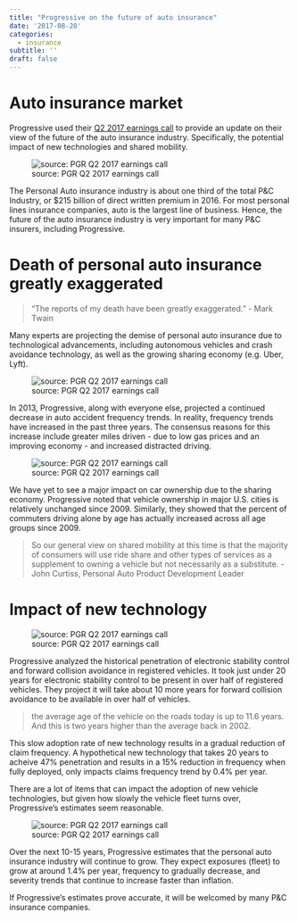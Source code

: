 ```yaml
---
title: "Progressive on the future of auto insurance"
date: '2017-08-20'
categories:
  - insurance
subtitle: ''
draft: false
---
```


# Auto insurance market

Progressive used their [Q2 2017 earnings call](http://investors.progressive.com/phoenix.zhtml?c=81824&p=irol-EventDetails&EventId=5260543) to provide an update on their view of the future of the auto insurance industry. Specifically, the potential impact of new technologies and shared mobility.

![source: PGR Q2 2017 earnings call](PGR-mkt.png)

The Personal Auto insurance industry is about one third of the total P&C Industry, or \$215 billion of direct written premium in 2016. For most personal lines insurance companies, auto is the largest line of business. Hence, the future of the auto insurance industry is very important for many P&C insurers, including Progressive.

# Death of personal auto insurance greatly exaggerated

> "The reports of my death have been greatly exaggerated." - Mark Twain

Many experts are projecting the demise of personal auto insurance due to technological advancements, including autonomous vehicles and crash avoidance technology, as well as the growing sharing economy (e.g. Uber, Lyft).

![source: PGR Q2 2017 earnings call](PGR-freq-trends.png)

In 2013, Progressive, along with everyone else, projected a continued decrease in auto accident frequency trends. In reality, frequency trends have increased in the past three years. The consensus reasons for this increase include greater miles driven - due to low gas prices and an improving economy - and increased distracted driving.

![source: PGR Q2 2017 earnings call](PGR-car ownership.png)

We have yet to see a major impact on car ownership due to the sharing economy. Progressive noted that vehicle ownership in major U.S. cities is relatively unchanged since 2009. Similarly, they showed that the percent of commuters driving alone by age has actually increased across all age groups since 2009.

> So our general view on shared mobility at this time is that the majority of consumers will use ride share and other types of services as a supplement to owning a vehicle but not necessarily as a substitute. - John Curtiss, Personal Auto Product Development Leader

# Impact of new technology

![source: PGR Q2 2017 earnings call](PGR-freq-impact.png)

Progressive analyzed the historical penetration of electronic stability control and forward collision avoidance in registered vehicles. It took just under 20 years for electronic stability control to be present in over half of registered vehicles. They project it will take about 10 more years for forward collision avoidance to be available in over half of vehicles.

> the average age of the vehicle on the roads today is up to 11.6 years. And this is two years higher than the average back in 2002.

This slow adoption rate of new technology results in a gradual reduction of claim frequency. A hypothetical new technology that takes 20 years to acheive 47% penetration and results in a 15% reduction in frequency when fully deployed, only impacts claims frequency trend by 0.4% per year.

There are a lot of items that can impact the adoption of new vehicle technologies, but given how slowly the vehicle fleet turns over, Progressive's estimates seem reasonable.

![source: PGR Q2 2017 earnings call](PGR-mkt-projection.png)

Over the next 10-15 years, Progressive estimates that the personal auto insurance industry will continue to grow. They expect exposures (fleet) to grow at around 1.4% per year, frequency to gradually decrease, and severity trends that continue to increase faster than inflation.

If Progressive's estimates prove accurate, it will be welcomed by many P&C insurance companies.
